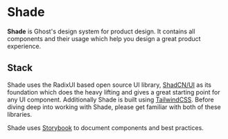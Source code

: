 
<Meta title="About" />

<div className="sb-doc">

# Shade

**Shade** is Ghost's design system for product design. It contains all components and their usage which help you design a great product experience.

## Stack

Shade uses the RadixUI based open source UI library, [ShadCN/UI](https://ui.shadcn.com/) as its foundation which does the heavy lifting and gives a great starting point for any UI component. Additionally Shade is built using [TailwindCSS](https://www.tailwindcss.com). Before diving deep into working with Shade, please get familiar with both of these libraries.

Shade uses [Storybook](https://storybook.js.org/) to document components and best practices.
</div>
